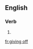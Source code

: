 ==English==

===Verb===
{{head|en|present participle}}

# {{present participle of|give off|lang=en}}

[[fr:giving off]]